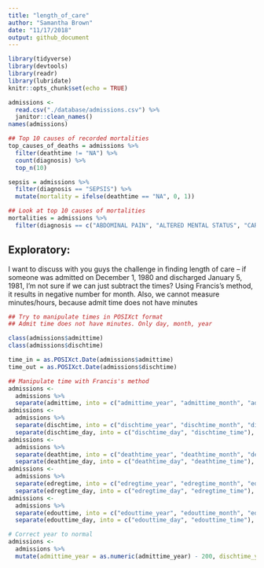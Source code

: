 ```yaml
---
title: "length_of_care"
author: "Samantha Brown"
date: "11/17/2018"
output: github_document
---
```


```r
library(tidyverse)
library(devtools)
library(readr)
library(lubridate)
knitr::opts_chunk$set(echo = TRUE)
```


```r
admissions <- 
  read.csv("./database/admissions.csv") %>% 
  janitor::clean_names()
names(admissions)
```


```r
## Top 10 causes of recorded mortalities
top_causes_of_deaths = admissions %>% 
  filter(deathtime != "NA") %>%
  count(diagnosis) %>% 
  top_n(10)

sepsis = admissions %>% 
  filter(diagnosis == "SEPSIS") %>% 
  mutate(mortality = ifelse(deathtime == "NA", 0, 1))

## Look at top 10 causes of mortalities
mortalities = admissions %>% 
  filter(diagnosis == c("ABDOMINAL PAIN", "ALTERED MENTAL STATUS", "CARDIAC ARREST", "CONGESTIVE HEART FAILURE", "HEAD BLEED", "HYPOTENSION", "INTACRANIAL HEMORRHAGE", "PNEUMONIA", "SEPSIS", "STROKE;TELEMETRY;TRANSIENT ISCHEMIC ATTACK"))
```


## Exploratory:
I want to discuss with you guys the challenge in finding length of care -- if someone was admitted on December 1, 1980 and discharged January 5, 1981, I'm not sure if we can just subtract the times? Using Francis's method, it results in negative number for month. Also, we cannot measure minutes/hours, because admit time does not have minutes

```r
## Try to manipulate times in POSIXct format
## Admit time does not have minutes. Only day, month, year

class(admissions$admittime)
class(admissions$dischtime)

time_in = as.POSIXct.Date(admissions$admittime)
time_out = as.POSIXct.Date(admissions$dischtime)
```

```r
## Manipulate time with Francis's method 
admissions <- 
  admissions %>% 
  separate(admittime, into = c("admittime_year", "admittime_month", "admittime_day"), sep = "-")
admissions <- 
  admissions %>% 
  separate(dischtime, into = c("dischtime_year", "dischtime_month", "dischtime_day"), sep = "-") %>% 
  separate(dischtime_day, into = c("dischtime_day", "dischtime_time"), sep = " ")
admissions <- 
  admissions %>% 
  separate(deathtime, into = c("deathtime_year", "deathtime_month", "deathtime_day"), sep = "-") %>% 
  separate(deathtime_day, into = c("deathtime_day", "deathtime_time"), sep = " ")
admissions <- 
  admissions %>% 
  separate(edregtime, into = c("edregtime_year", "edregtime_month", "edregtime_day"), sep = "-") %>% 
  separate(edregtime_day, into = c("edregtime_day", "edregtime_time"), sep = " ")
admissions <- 
  admissions %>% 
  separate(edouttime, into = c("edouttime_year", "edouttime_month", "edouttime_day"), sep = "-") %>% 
  separate(edouttime_day, into = c("edouttime_day", "edouttime_time"), sep = " ")

# Correct year to normal
admissions <- 
  admissions %>% 
  mutate(admittime_year = as.numeric(admittime_year) - 200, dischtime_year = as.numeric(dischtime_year) - 200, deathtime_year = as.numeric(deathtime_year) - 200, edregtime_year = as.numeric(edregtime_year) - 200, edouttime_year = as.numeric(edouttime_year) - 200)
```


